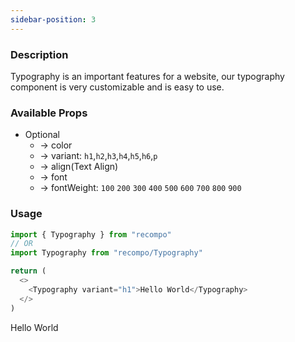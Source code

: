 ```yaml
---
sidebar-position: 3
---
```



### Description

Typography is an important features for a website, our typography component is very customizable and is easy to use.

### Available Props

- Optional
  - &rarr; color
  - &rarr; variant: `h1`,`h2`,`h3`,`h4`,`h5`,`h6`,`p`
  - &rarr; align(Text Align)
  - &rarr; font
  - &rarr; fontWeight: `100` `200` `300` `400` `500` `600` `700` `800` `900`

### Usage

```js
import { Typography } from "recompo"
// OR
import Typography from "recompo/Typography"

return (
  <>
    <Typography variant="h1">Hello World</Typography>
  </>
)
```

<Typography variant="h1">Hello World</Typography>
